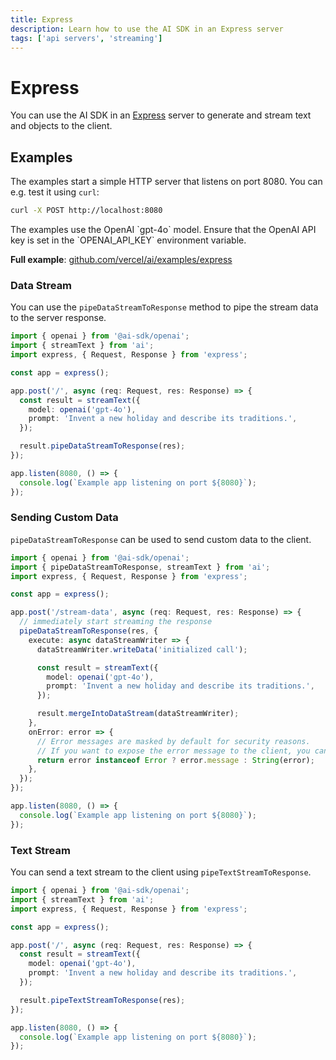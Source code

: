 ```yaml
---
title: Express
description: Learn how to use the AI SDK in an Express server
tags: ['api servers', 'streaming']
---
```


# Express

You can use the AI SDK in an [Express](https://expressjs.com/) server to generate and stream text and objects to the client.

## Examples

The examples start a simple HTTP server that listens on port 8080. You can e.g. test it using `curl`:

```bash
curl -X POST http://localhost:8080
```

<Note>
  The examples use the OpenAI `gpt-4o` model. Ensure that the OpenAI API key is
  set in the `OPENAI_API_KEY` environment variable.
</Note>

**Full example**: [github.com/vercel/ai/examples/express](https://github.com/vercel/ai/tree/main/examples/express)

### Data Stream

You can use the `pipeDataStreamToResponse` method to pipe the stream data to the server response.

```ts filename='index.ts'
import { openai } from '@ai-sdk/openai';
import { streamText } from 'ai';
import express, { Request, Response } from 'express';

const app = express();

app.post('/', async (req: Request, res: Response) => {
  const result = streamText({
    model: openai('gpt-4o'),
    prompt: 'Invent a new holiday and describe its traditions.',
  });

  result.pipeDataStreamToResponse(res);
});

app.listen(8080, () => {
  console.log(`Example app listening on port ${8080}`);
});
```

### Sending Custom Data

`pipeDataStreamToResponse` can be used to send custom data to the client.

```ts filename='index.ts' highlight="8-11,18"
import { openai } from '@ai-sdk/openai';
import { pipeDataStreamToResponse, streamText } from 'ai';
import express, { Request, Response } from 'express';

const app = express();

app.post('/stream-data', async (req: Request, res: Response) => {
  // immediately start streaming the response
  pipeDataStreamToResponse(res, {
    execute: async dataStreamWriter => {
      dataStreamWriter.writeData('initialized call');

      const result = streamText({
        model: openai('gpt-4o'),
        prompt: 'Invent a new holiday and describe its traditions.',
      });

      result.mergeIntoDataStream(dataStreamWriter);
    },
    onError: error => {
      // Error messages are masked by default for security reasons.
      // If you want to expose the error message to the client, you can do so here:
      return error instanceof Error ? error.message : String(error);
    },
  });
});

app.listen(8080, () => {
  console.log(`Example app listening on port ${8080}`);
});
```

### Text Stream

You can send a text stream to the client using `pipeTextStreamToResponse`.

```ts filename='index.ts' highlight="13"
import { openai } from '@ai-sdk/openai';
import { streamText } from 'ai';
import express, { Request, Response } from 'express';

const app = express();

app.post('/', async (req: Request, res: Response) => {
  const result = streamText({
    model: openai('gpt-4o'),
    prompt: 'Invent a new holiday and describe its traditions.',
  });

  result.pipeTextStreamToResponse(res);
});

app.listen(8080, () => {
  console.log(`Example app listening on port ${8080}`);
});
```
